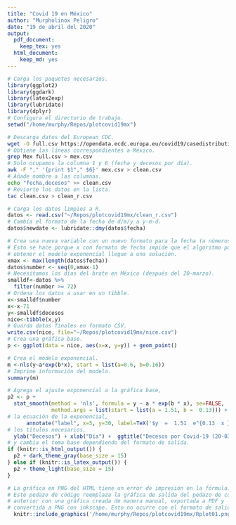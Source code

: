 ```yaml
---
title: "Covid 19 en México"
author: "Murpholinox Peligro"
date: "19 de abril del 2020"
output:
  pdf_document: 
    keep_tex: yes
  html_document: 
    keep_md: yes
---
```



```r
# Carga los paquetes necesarios.
library(ggplot2)
library(ggdark)
library(latex2exp)
library(lubridate)
library(dplyr)
# Configura el directorio de trabajo.
setwd("/home/murphy/Repos/plotcovid19mx")
```

```bash
# Descarga datos del European CDC.
wget -O full.csv https://opendata.ecdc.europa.eu/covid19/casedistribution/csv
# Obtiene las líneas correspondientes a México.
grep Mex full.csv > mex.csv
# Solo ocupamos la columna 1 y 6 (fecha y decesos por día).
awk -F "," '{print $1"," $6}' mex.csv > clean.csv
# Añade nombre a las columnas.
echo "fecha,decesos" >> clean.csv
# Revierte los datos en la lista.
tac clean.csv > clean_r.csv
```

```r
# Carga los datos limpios a R.
datos <- read.csv("~/Repos/plotcovid19mx/clean_r.csv")
# Cambia el formato de la fecha de d/m/y a y-m-d.
datos$newdate <- lubridate::dmy(datos$fecha)
```

```r
# Crea una nueva variable con un nuevo formato para la fecha (a números enteros).
# Esto se hace porque x con formato de fecha impide que el algoritmo para 
# obtener el modelo exponencial llegue a una solución.
xmax <- max(length(datos$fecha))
datos$number <- seq(0,xmax-1)
# Necesitamos los días del brote en México (después del 20-marzo).
smalldf<-datos %>%
  filter(number >= 72) 
# Ordena los datos a usar en un tibble.
x<-smalldf$number
x<-x-71
y<-smalldf$decesos
nice<-tibble(x,y)
# Guarda datos finales en formato CSV.
write.csv(nice, file="~/Repos/plotcovid19mx/nice.csv")
# Crea una gráfica base.
p <- ggplot(data = nice, aes(x=x, y=y)) + geom_point()
```

```r
# Crea el modelo exponencial.
m <-nls(y~a*exp(b*x), start = list(a=0.6, b=0.16))
# Imprime información del modelo.
summary(m)
```

```r
# Agrega el ajuste exponencial a la gráfica base,
p2 <- p +
  stat_smooth(method = 'nls', formula = y ~ a * exp(b * x), se=FALSE,
              method.args = list(start = list(a = 1.51, b =  0.13))) +
# la ecuación de la exponencial,
      annotate("label", x=5, y=30, label=TeX('$y  =  1.51  e^{0.13  x }$')) +
# los títulos necesarios,
  ylab("Decesos") + xlab("Día") +  ggtitle("Decesos por Covid-19 (20-03/19-04)") 
# y cambia el tema base dependiendo del formato de salida.
if (knitr::is_html_output()) {
  p2 + dark_theme_gray(base_size = 15)
} else if (knitr::is_latex_output()) {
  p2 + theme_light(base_size = 15)
}
```

```r
# La gráfica en PNG del HTML tiene un error de impresión en la fórmula.
# Este pedazo de código reemplaza la gráfica de salida del pedazo de código 
# anterior con una gráfica creada de manera manual, exportada a PDF y
# convertida a PNG con inkscape. Esto no ocurre con el formato de salida en PDF.
  knitr::include_graphics('/home/murphy/Repos/plotcovid19mx/Rplot01.png')
```